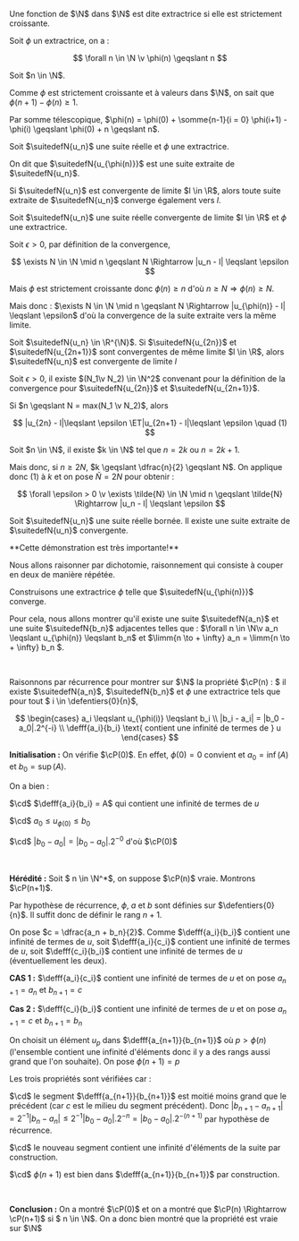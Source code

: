 

<Item type='definition' titre='extractrice'>

Une fonction de $\N$ dans $\N$ est dite extractrice si elle est strictement croissante.
</Item>

<Item type='proposition' titre="comparaison avec l'identité">

Soit $\phi$ un extractrice, on a :

$$
\forall n \in \N \v \phi(n) \geqslant n
$$
</Item>

<Hideable type='démonstration' titre=''>

Soit $n \in \N$. 

Comme $\phi$ est strictement croissante et à valeurs dans $\N$, on sait que $\phi(n+1) - \phi(n) \geqslant 1$. 

Par somme télescopique, $\phi(n) = \phi(0) +  \somme{n-1}{i = 0} \phi(i+1) - \phi(i) \geqslant \phi(0) + n \geqslant n$.


</Hideable>

<Item type='definition' titre='suite extraite'>

Soit $\suitedefN{u_n}$ une suite réelle et $\phi$ une extractrice. 

On dit que $\suitedefN{u_{\phi(n)}}$ est une suite extraite de $\suitedefN{u_n}$.
</Item>

<Item type='proposition' titre='suites extraites et convergence'>

Si $\suitedefN{u_n}$ est convergente de limite $l \in \R$, alors toute suite extraite de $\suitedefN{u_n}$ converge également vers $l$.
</Item>

<Hideable type='démonstration' titre=''>

Soit $\suitedefN{u_n}$ une suite réelle convergente de limite $l \in \R$ et $\phi$ une extractrice. 

Soit $\epsilon > 0$, par définition de la convergence,  

$$
 \exists N \in \N \mid n \geqslant N \Rightarrow |u_n - l| \leqslant \epsilon
$$

Mais $\phi$ est strictement croissante donc $\phi(n) \geqslant n$ d'où $n \geqslant N \Rightarrow \phi(n) \geqslant N$. 

Mais donc : $\exists N \in \N \mid n \geqslant N \Rightarrow |u_{\phi(n)} - l| \leqslant \epsilon$  d'où la convergence de la suite extraite vers la même limite.
</Hideable>



<Item type='proposition' titre='cas pairs / impairs'>

Soit $\suitedefN{u_n} \in \R^{\N}$. Si $\suitedefN{u_{2n}}$ et $\suitedefN{u_{2n+1}}$ sont convergentes de même limite $l \in \R$, alors $\suitedefN{u_n}$ est convergente de limite $l$
</Item>

<Hideable type='démonstration' titre=''>

Soit $\epsilon > 0$, il existe $(N_1\v N_2) \in \N^2$ convenant pour la définition de la convergence pour $\suitedefN{u_{2n}}$ et $\suitedefN{u_{2n+1}}$.

Si $n \geqslant N = max(N_1 \v N_2)$, alors 

$$
|u_{2n} - l|\leqslant \epsilon \ET|u_{2n+1} - l|\leqslant \epsilon \quad (1)
$$ 

Soit $n \in \N$, il existe $k \in \N$ tel que $n = 2k$ ou $n = 2k+1$.


Mais donc, si $n \geqslant 2N$, $k \geqslant \dfrac{n}{2} \geqslant N$. On applique donc $(1)$ à $k$ et on pose $\tilde{N} = 2N$ pour obtenir :

$$
\forall \epsilon > 0 \v \exists \tilde{N} \in \N \mid n \geqslant \tilde{N} \Rightarrow |u_n - l| \leqslant \epsilon
$$
</Hideable>

<Item type='theoreme' titre='Bolzano-Weirestrass'>

Soit $\suitedefN{u_n}$ une suite réelle bornée. Il existe une suite extraite de $\suitedefN{u_n}$ convergente.
</Item>

<Hideable type='démonstration' titre=''>
**Cette démonstration est très importante!**

Nous allons raisonner par dichotomie, raisonnement qui consiste à couper en deux de manière répétée.

Construisons une extractrice $\phi$ telle que $\suitedefN{u_{\phi(n)}}$ converge. 

Pour cela, nous allons montrer qu'il existe une suite $\suitedefN{a_n}$ et une suite $\suitedefN{b_n}$ adjacentes telles que : $\forall n \in \N\v a_n \leqslant u_{\phi(n)} \leqslant b_n$ et $\limm{n \to + \infty} a_n = \limm{n \to + \infty} b_n $.

<br/>

Raisonnons par récurrence pour montrer sur $\N$ la propriété $\cP(n) : $ il existe $\suitedefN{a_n}$, $\suitedefN{b_n}$  et $\phi$ une extractrice tels que pour tout $ i \in \defentiers{0}{n}$, 

$$
\begin{cases} 
    a_i \leqslant u_{\phi(i)} \leqslant b_i 
    \\
    |b_i - a_i| = |b_0 - a_0|.2^{-i} 
    \\
    \defff{a_i}{b_i} \text{ contient une infinité de termes de } u
\end{cases}
$$


**Initialisation :** On vérifie $\cP(0)$. En effet, $\phi(0) = 0$ convient et $a_0 = \inf(A)$ et $b_0 = \sup(A)$. 

On a bien :

$\cd$ $\defff{a_i}{b_i} = A$ qui contient une infinité de termes de $u$

$\cd$ $a_0 \leqslant u_{\phi(0)} \leqslant b_0$

$\cd$ $|b_0 - a_0| = |b_0 - a_0|.2^{-0}$ d'où $\cP(0)$

<br/>

**Hérédité :** Soit $ n \in \N^*$, on suppose $\cP(n)$ vraie. Montrons $\cP(n+1)$. 

Par hypothèse de récurrence, $\phi$, $a$ et $b$ sont définies sur $\defentiers{0}{n}$. Il suffit donc de définir le rang $n+1$.


On pose $c = \dfrac{a_n + b_n}{2}$. Comme $\defff{a_i}{b_i}$ contient une infinité de termes de $u$, soit $\defff{a_i}{c_i}$ contient une infinité de termes de $u$, soit $\defff{c_i}{b_i}$ contient une infinité de termes de $u$ (éventuellement les deux). 

<Indent>

__CAS 1 :__ $\defff{a_i}{c_i}$ contient une infinité de termes de $u$ et on pose $a_{n+1} = a_n$ et $b_{n+1} = c$ 

__Cas 2 :__ $\defff{c_i}{b_i}$ contient une infinité de termes de $u$ et on pose $a_{n+1} = c$ et $b_{n+1} = b_n$

</Indent>

On choisit un élément $u_p$ dans $\defff{a_{n+1}}{b_{n+1}}$ où $p > \phi(n)$ (l'ensemble contient une infinité d'éléments donc il y a des rangs aussi grand que l'on souhaite). On pose $\phi(n+1) = p$

Les trois propriétés sont vérifiées car :

$\cd$ le segment $\defff{a_{n+1}}{b_{n+1}}$ est moitié moins grand que le précédent (car $c$ est le milieu du segment précédent). Donc $|b_{n+1} - a_{n+1}| = 2^{-1}|b_n - a_n| \leqslant 2^{-1}|b_0 - a_0|.2^{-n} = |b_0 - a_0|.2^{-(n+1)}$ par hypothèse de récurrence.

$\cd$ le nouveau segment contient une infinité d'éléments de la suite par construction.

$\cd$ $\phi(n+1)$ est bien dans $\defff{a_{n+1}}{b_{n+1}}$ par construction.

<br/>

**Conclusion :** On a montré $\cP(0)$ et on a montré que $\cP(n) \Rightarrow \cP(n+1)$ si $ n \in \N$. On a donc bien montré que la propriété est vraie sur $\N$

</Hideable>